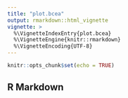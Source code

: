 ```yaml
---
title: "plot.bcea"
output: rmarkdown::html_vignette
vignette: >
  %\VignetteIndexEntry{plot.bcea}
  %\VignetteEngine{knitr::rmarkdown}
  %\VignetteEncoding{UTF-8}
---
```


```r
knitr::opts_chunk$set(echo = TRUE)
```

## R Markdown


```r
```
